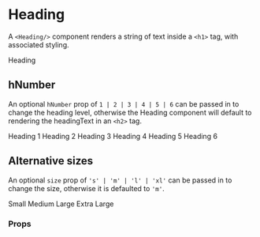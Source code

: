 
<Meta title="Heading" component={Heading}/>

# Heading

A `<Heading/>` component renders a string of text inside a `<h1>` tag, with
associated styling. 

<Canvas>
  <Story name="Default">
    <Heading>Heading</Heading>
  </Story>
</Canvas>

## hNumber

An optional `hNumber` prop of `1 | 2 | 3 | 4 | 5 | 6` can be passed in to change the
heading level, otherwise the Heading component will default to rendering the 
headingText in an `<h2>` tag.

<Canvas>
  <Story name="hNumber">
    <Heading hNumber={1}>Heading 1</Heading>
    <Heading hNumber={2}>Heading 2</Heading>
    <Heading hNumber={3}>Heading 3</Heading>
    <Heading hNumber={4}>Heading 4</Heading>
    <Heading hNumber={5}>Heading 5</Heading>
    <Heading hNumber={6}>Heading 6</Heading>
  </Story>
</Canvas>

## Alternative sizes
An optional `size` prop of `'s' | 'm' | 'l' | 'xl'` can be passed in to change the 
size, otherwise it is defaulted to `'m'`.

<Canvas>
  <Story name="Alternative Sizes">
    <Heading size="s">Small</Heading>
    <Heading size="m">Medium</Heading>
    <Heading size="l">Large</Heading>
    <Heading size="xl">Extra Large</Heading>
  </Story>
</Canvas>

### Props
<ArgsTable of={Heading}/>

<BackToTop/>
